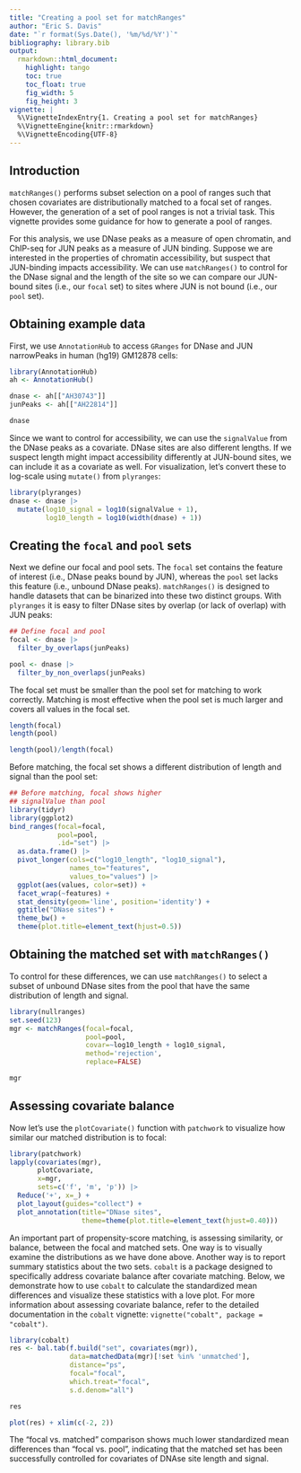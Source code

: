 ```yaml
---
title: "Creating a pool set for matchRanges"
author: "Eric S. Davis"
date: "`r format(Sys.Date(), '%m/%d/%Y')`"
bibliography: library.bib
output:
  rmarkdown::html_document:
    highlight: tango
    toc: true
    toc_float: true
    fig_width: 5
    fig_height: 3
vignette: |
  %\VignetteIndexEntry{1. Creating a pool set for matchRanges}
  %\VignetteEngine{knitr::rmarkdown}
  %\VignetteEncoding{UTF-8}
---
```


## Introduction

`matchRanges()` performs subset selection on a pool of ranges
such that chosen covariates are distributionally matched to 
a focal set of ranges. However, the generation of a set of 
pool ranges is not a trivial task. This vignette provides some
guidance for how to generate a pool of ranges.

For this analysis, we use DNase peaks as a measure of open
chromatin, and ChIP-seq for JUN peaks as a measure of JUN
binding. Suppose we are interested in the properties of
chromatin accessibility, but suspect that JUN-binding impacts
accessibility. We can use `matchRanges()` to control for
the DNase signal and the length of the site so we can compare
our JUN-bound sites (i.e., our `focal` set) to sites where
JUN is not bound (i.e., our `pool` set).

## Obtaining example data

First, we use `AnnotationHub` to access `GRanges` for DNase and
JUN narrowPeaks in human (hg19) GM12878 cells:

```r
library(AnnotationHub)
ah <- AnnotationHub()

dnase <- ah[["AH30743"]]
junPeaks <- ah[["AH22814"]]

dnase
```

Since we want to control for accessibility, we can use the
`signalValue` from the DNase peaks as a covariate. DNase sites
are also different lengths. If we suspect length might impact
accessibility differently at JUN-bound sites, we can include it
as a covariate as well. For visualization, let's convert these 
to log-scale using `mutate()` from `plyranges`:

```r
library(plyranges)
dnase <- dnase |>
  mutate(log10_signal = log10(signalValue + 1),
         log10_length = log10(width(dnase) + 1))
```

## Creating the `focal` and `pool` sets

Next we define our focal and pool sets. The `focal` set contains
the feature of interest (i.e., DNase peaks bound by JUN),
whereas the `pool` set lacks this feature (i.e., unbound DNase
peaks). `matchRanges()` is designed to handle datasets that can
be binarized into these two distinct groups. With `plyranges`
it is easy to filter DNase sites by overlap (or lack of overlap)
with JUN peaks:

```r
## Define focal and pool
focal <- dnase |>
  filter_by_overlaps(junPeaks)

pool <- dnase |>
  filter_by_non_overlaps(junPeaks)

```

The focal set must be smaller than the pool set for matching
to work correctly. Matching is most effective when the pool
set is much larger and covers all values in the focal set.

```r
length(focal)
length(pool)

length(pool)/length(focal)
```

Before matching, the focal set shows a different
distribution of length and signal than the pool 
set:

```r
## Before matching, focal shows higher
## signalValue than pool
library(tidyr)
library(ggplot2)
bind_ranges(focal=focal,
            pool=pool,
            .id="set") |>
  as.data.frame() |>
  pivot_longer(cols=c("log10_length", "log10_signal"),
               names_to="features",
               values_to="values") |>
  ggplot(aes(values, color=set)) +
  facet_wrap(~features) +
  stat_density(geom='line', position='identity') +
  ggtitle("DNase sites") +
  theme_bw() +
  theme(plot.title=element_text(hjust=0.5))
```

## Obtaining the matched set with `matchRanges()`

To control for these differences, we can use `matchRanges()` to
select a subset of unbound DNase sites from the pool that have
the same distribution of length and signal.

```r
library(nullranges)
set.seed(123)
mgr <- matchRanges(focal=focal,
                   pool=pool,
                   covar=~log10_length + log10_signal,
                   method='rejection',
                   replace=FALSE)

mgr
```

## Assessing covariate balance

Now let's use the `plotCovariate()` function with `patchwork` to
visualize how similar our matched distribution is to focal:

```r
library(patchwork)
lapply(covariates(mgr),
       plotCovariate,
       x=mgr,
       sets=c('f', 'm', 'p')) |>
  Reduce('+', x=_) +
  plot_layout(guides="collect") +
  plot_annotation(title="DNase sites",
                  theme=theme(plot.title=element_text(hjust=0.40)))
```

An important part of propensity-score matching, is assessing
similarity, or balance, between the focal and matched sets.
One way is to visually examine the distributions as we have
done above. Another way is to report summary statistics about
the two sets. `cobalt` is a package designed to specifically
address covariate balance after covariate matching. Below, we
demonstrate how to use `cobalt` to calculate the standardized mean
differences and visualize these statistics with a love plot.
For more information about assessing covariate balance, refer
to the detailed documentation in the `cobalt` vignette:
`vignette("cobalt", package = "cobalt")`.

```r
library(cobalt)
res <- bal.tab(f.build("set", covariates(mgr)),
               data=matchedData(mgr)[!set %in% 'unmatched'],
               distance="ps",
               focal="focal",
               which.treat="focal",
               s.d.denom="all")

res

plot(res) + xlim(c(-2, 2))

```

The "focal vs. matched" comparison shows much lower
standardized mean differences than "focal vs. pool",
indicating that the matched set has been
successfully controlled for covariates of DNAse site
length and signal.